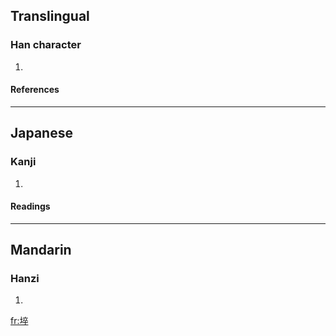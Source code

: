 ==Translingual==
===Han character===
{{Han char|rn=32|rad=土|as=08|sn=11|four=4014<sub>8</sub>|canj=土卜人十 (GYOJ)}}
# {{defn|Han}}
====References====
{{Han ref|kx=0230.280|dkj=05166|hdz=10456.100|uh=57E3|ud=22499|bh=D4BD|bd=54461}}
----
==Japanese==
===Kanji===
{{ja-kanji|grade=|rs=土08}}
# {{defn|Japanese}} 
====Readings====
{{ja-readings|on=[[さい]] (sai), [[そつ]] (sotsu)|kun=[[かれつち]] (karetsuchi)}}
----
==Mandarin==
===Hanzi===
{{cmn-hanzi|pin=[[suì]] ([[sui4]])|wg=sui<sup>4</sup>}}
# {{defn|Mandarin}}

[[fr:埣]]